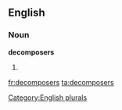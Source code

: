 ==English==

===Noun===
'''decomposers'''

# {{plural of|[[decomposer]]}}

[[Category:English plurals]]

[[fr:decomposers]]
[[ta:decomposers]]